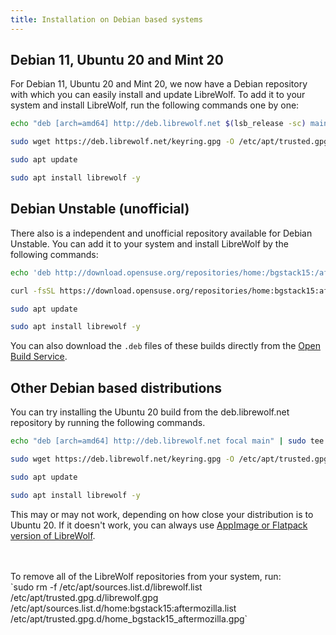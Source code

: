 ```yaml
---
title: Installation on Debian based systems
---
```



<InstallationHeader />

## Debian 11, Ubuntu 20 and Mint 20

For Debian 11, Ubuntu 20 and Mint 20, we now have a Debian repository with which
you can easily install and update LibreWolf. To add it to your system and
install LibreWolf, run the following commands one by one:

```bash
echo "deb [arch=amd64] http://deb.librewolf.net $(lsb_release -sc) main" | sudo tee /etc/apt/sources.list.d/librewolf.list

sudo wget https://deb.librewolf.net/keyring.gpg -O /etc/apt/trusted.gpg.d/librewolf.gpg

sudo apt update

sudo apt install librewolf -y
```

## Debian Unstable (unofficial)

There also is a independent and unofficial repository available for Debian
Unstable. You can add it to your system and install LibreWolf by the following
commands:

```bash
echo 'deb http://download.opensuse.org/repositories/home:/bgstack15:/aftermozilla/Debian_Unstable/ /' | sudo tee /etc/apt/sources.list.d/home:bgstack15:aftermozilla.list

curl -fsSL https://download.opensuse.org/repositories/home:bgstack15:aftermozilla/Debian_Unstable/Release.key | gpg --dearmor | sudo tee /etc/apt/trusted.gpg.d/home_bgstack15_aftermozilla.gpg > /dev/null

sudo apt update

sudo apt install librewolf -y
```

You can also download the `.deb` files of these builds directly from the
[Open Build Service](https://download.opensuse.org/repositories/home:/bgstack15:/aftermozilla/Debian_Unstable/amd64/).

## Other Debian based distributions

You can try installing the Ubuntu 20 build from the deb.librewolf.net repository
by running the following commands.

```bash
echo "deb [arch=amd64] http://deb.librewolf.net focal main" | sudo tee /etc/apt/sources.list.d/librewolf.list

sudo wget https://deb.librewolf.net/keyring.gpg -O /etc/apt/trusted.gpg.d/librewolf.gpg

sudo apt update

sudo apt install librewolf -y
```

This may or may not work, depending on how close your distribution is to
Ubuntu 20. If it doesn't work, you can always use
[AppImage or Flatpack version of LibreWolf](/installation/linux/).

<br />
<br />
<Callout emoji="">
  To remove all of the LibreWolf repositories from your system, run: <br />
  `sudo rm -f /etc/apt/sources.list.d/librewolf.list /etc/apt/trusted.gpg.d/librewolf.gpg
  /etc/apt/sources.list.d/home:bgstack15:aftermozilla.list /etc/apt/trusted.gpg.d/home_bgstack15_aftermozilla.gpg`
</Callout>
